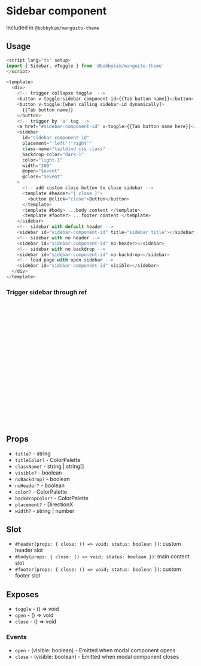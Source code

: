 
<Meta of={Stories} />

# Sidebar component

Included in `@bobbykim/manguito-theme`

## Usage

```js
<script lang="ts" setup>
import { Sidebar, vToggle } from '@bobbykim/manguito-theme'
</script>

<template>
  <div>
    <!-- trigger collapse toggle  -->
    <button v-toggle:sidebar-component-id>{{Tab button name}}</button>
    <button v-toggle:[when calling sidebar-id dynamically]>
      {{Tab button name}}
    </button>
    <!-- trigger by 'a' tag -->
    <a href="#sidebar-component-id" v-toggle>{{Tab button name here}}</a>
    <sidebar
      id="sidebar-component-id"
      placement="'left'|'right'"
      class-name="taildind css class"
      backdrop-color="dark-1"
      color="light-1"
      width="300"
      @open="$event"
      @close="$event"
    >
      <!-- add custom close button to close sidebar -->
      <template #header="{ close }">
        <button @click="close">Button</button>
      </template>
      <template #body> ...body content </template>
      <template #footer> ...footer content </template>
    </sidebar>
    <!-- sidebar with default header -->
    <sidebar id="sidebar-component-id" title="sidebar title"></sidebar>
    <!-- sidebar with no header -->
    <sidebar id="sidebar-component-id" no-header></sidebar>
    <!-- sidebar with no backdrop -->
    <sidebar id="sidebar-component-id" no-backdrop></sidebar>
    <!-- load page with open sidebar -->
    <sidebar id="sidebar-component-id" visible></sidebar>
  </div>
</template>
```

<Canvas of={Stories.sidebarExample} />

### Trigger sidebar through ref

```js
<script lang="ts" setup>
import { Sidebar } from '@bobbykim/manguito-theme'
import { ref } from 'vue'

const sidebarRef = ref<InstanceType<typeof Sidebar>>()

const handleSidebar = () => {
  // toggle sidebar
  sidebarRef.value.toggle()
  // open sidebar
  sidebarRef.value.open()
  // close sidebar
  sidebarRef.value.close()
}
</script>

<template>
  <div>
    <button @click="handleSidebar">Button Name</button>
    <sidebar ref="sidebarRef">...</sidebar>
  </div>
</template>
```

## Props

- `title?` - string
- `titleColor?` - ColorPalette
- `className?` - string | string[]
- `visible?` - boolean
- `noBackdrop?` - boolean
- `noHeader?` - boolean
- `color?` - ColorPalette
- `backdropColor?` - ColorPalette
- `placement?` - DirectionX
- `width?` - string | number

## Slot

- `#header(props: { close: () => void; status: boolean })`: custom header slot
- `#body(props: { close: () => void; status: boolean })`: main content slot
- `#footer(props: { close: () => void; status: boolean })`: custom footer slot

## Exposes

- `toggle` - () => void
- `open` - () => void
- `close` - () => void

### Events

- `open` - (visible: boolean) - Emitted when modal component opens
- `close` - (visible: boolean) - Emitted when modal component closes
